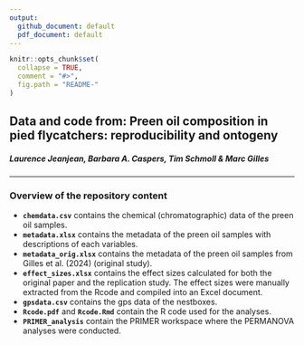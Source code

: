 ---
output:
  github_document: default
  pdf_document: default
---

```{r, echo = FALSE}
knitr::opts_chunk$set(
  collapse = TRUE,
  comment = "#>",
  fig.path = "README-"
)
```

## Data and code from: Preen oil composition in pied flycatchers: reproducibility and ontogeny
##### Laurence Jeanjean, Barbara A. Caspers, Tim Schmoll & Marc Gilles


***

### Overview of the repository content

* **`chemdata.csv`** contains the chemical (chromatographic) data of the preen oil samples.
* **`metadata.xlsx`** contains the metadata of the preen oil samples with descriptions of each variables.
* **`metadata_orig.xlsx`** contains the metadata of the preen oil samples from Gilles et al. (2024) (original study).
* **`effect_sizes.xlsx`** contains the effect sizes calculated for both the original paper and the replication study. The effect sizes were manually extracted from the Rcode and compiled into an Excel document.
* **`gpsdata.csv`** contains the gps data of the nestboxes. 
* **`Rcode.pdf`** and **`Rcode.Rmd`** contain the R code used for the analyses.
* **`PRIMER_analysis`** contain the PRIMER workspace where the PERMANOVA analyses were conducted.

